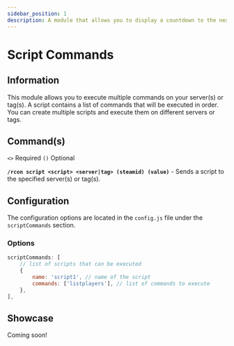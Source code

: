 ```yaml
---
sidebar_position: 1
description: A module that allows you to display a countdown to the next wipe in your server.
---
```



# Script Commands

## Information

This module allows you to execute multiple commands on your server(s) or tag(s). A script contains a list of commands that will be executed in order. You can create multiple scripts and execute them on different servers or tags.

## Command(s)

`<>` Required `()` Optional

**`/rcon script <script> <server|tag> (steamid) (value)`** - Sends a script to the specified server(s) or tag(s).

## Configuration

The configuration options are located in the `config.js` file under the `scriptCommands` section.

### Options

```js title="config.js → scriptCommands"
scriptCommands: [
	// list of scripts that can be executed
	{
		name: 'script1', // name of the script
		commands: ['listplayers'], // list of commands to execute
	},
],
```

## Showcase

Coming soon!
